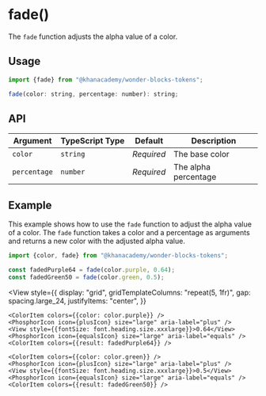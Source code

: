 

<Meta title="Packages / Tokens / Utilities / fade" />

# fade()

The `fade` function adjusts the alpha value of a color.

## Usage

```js
import {fade} from "@khanacademy/wonder-blocks-tokens";

fade(color: string, percentage: number): string;
```

## API

| Argument     | TypeScript Type | Default    | Description          |
| ------------ | --------------- | ---------- | -------------------- |
| `color`      | `string`        | _Required_ | The base color       |
| `percentage` | `number`        | _Required_ | The alpha percentage |

## Example

This example shows how to use the `fade` function to adjust the alpha value of a
color. The `fade` function takes a color and a percentage as arguments and
returns a new color with the adjusted alpha value.

```typescript
import {color, fade} from "@khanacademy/wonder-blocks-tokens";

const fadedPurple64 = fade(color.purple, 0.64);
const fadedGreen50 = fade(color.green, 0.5);
```


<View
    style={{
        display: "grid",
        gridTemplateColumns: "repeat(5, 1fr)",
        gap: spacing.large_24,
        justifyItems: "center",
    }}

>

    <ColorItem colors={{color: color.purple}} />
    <PhosphorIcon icon={plusIcon} size="large" aria-label="plus" />
    <View style={{fontSize: font.heading.size.xxxlarge}}>0.64</View>
    <PhosphorIcon icon={equalsIcon} size="large" aria-label="equals" />
    <ColorItem colors={{result: fadedPurple64}} />

    <ColorItem colors={{color: color.green}} />
    <PhosphorIcon icon={plusIcon} size="large" aria-label="plus" />
    <View style={{fontSize: font.heading.size.xxxlarge}}>0.5</View>
    <PhosphorIcon icon={equalsIcon} size="large" aria-label="equals" />
    <ColorItem colors={{result: fadedGreen50}} />

</View>
